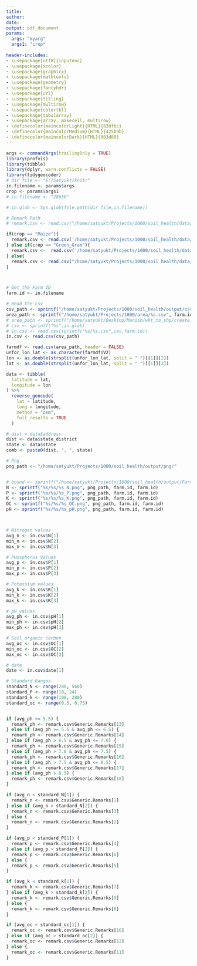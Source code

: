 ---
title: 
author:
date:
output: pdf_document
params: 
  args: "myarg"
  args1: "crop"
  
header-includes:
- \usepackage[utf8]{inputenc}
- \usepackage{xcolor}
- \usepackage{graphicx}
- \usepackage{mathtools}
- \usepackage{geometry}
- \usepackage{fancyhdr}
- \usepackage{url}
- \usepackage{titling}
- \usepackage{multirow}
- \usepackage{colortbl}
- \usepackage{tabularray}
- \usepackage{array, makecell, multirow}
- \definecolor{maincolorLight}{HTML}{838fbc}
- \definecolor{maincolorMedium}{HTML}{425b9b}
- \definecolor{maincolorDark}{HTML}{003d80}
---

```{r echo=FALSE,warning=FALSE, message=FALSE}
args <- commandArgs(trailingOnly = TRUE)
library(profvis)
library(tibble)
library(dplyr, warn.conflicts = FALSE)
library(tidygeocoder)
# dir_file <- "E:/Satyukt/knitr"
in.filename <- params$args
crop <- params$args1
# in.filename <- "28630"

# in.glob <- Sys.glob(file.path(dir_file,in.filename))

# Remark Path
# remark.csv <- read.csv("/home/satyukt/Projects/1000/soil_health/data/report_remarks/remarks.csv")

if(crop == "Maize"){
  remark.csv <- read.csv('/home/satyukt/Projects/1000/soil_health/data/report_remarks/maize.csv')
} else if(crop == "Green_Gram"){
  remark.csv <-  read.csv('/home/satyukt/Projects/1000/soil_health/data/report_remarks/green_gram.csv')
} else{
  remark.csv <- read.csv("/home/satyukt/Projects/1000/soil_health/data/report_remarks/remarks.csv")
}



# Get the Farm ID
farm.id <- in.filename

# Read the csv
csv_path <- sprintf("/home/satyukt/Projects/1000/soil_health/output/csv/%s.csv", farm.id)
area_path <- sprintf("/home/satyukt/Projects/1000/area/%s.csv", farm.id)
# area_path <- sprintf("/home/satyukt/Desktop/Manish/wkt_to_shp/create_wkt/area/%s.csv", farm.id)
# csv <- sprintf("%s",in.glob)
# in.csv <- read.csv(sprintf("%s/%s.csv",csv,farm.id))
in.csv <- read.csv(csv_path)

farmdf <- read.csv(area_path, header = FALSE)
unfor_lon_lat <- as.character(farmdf$V2)
lon <- as.double(strsplit(unfor_lon_lat, split = " ")[[1]][2])
lat <- as.double(strsplit(unfor_lon_lat, split = " ")[[1]][3])

data <- tibble(
  latitude = lat,
  longitude = lon
) %>%
  reverse_geocode(
    lat = latitude,
    long = longitude,
    method = "osm",
    full_results = TRUE
  )

# dist = data$address
dist <- data$state_district
state <- data$state
comb <- paste0(dist, ", ", state)

# Png
png_path <- "/home/satyukt/Projects/1000/soil_health/output/png/"


# bound <- sprintf("/home/satyukt/Projects/1000/soil_health/output/Farm Boundary/%s/%s.png", farm.id, farm.id)
N <- sprintf("%s/%s/%s_N.png", png_path, farm.id, farm.id)
P <- sprintf("%s/%s/%s_P.png", png_path, farm.id, farm.id)
K <- sprintf("%s/%s/%s_K.png", png_path, farm.id, farm.id)
OC <- sprintf("%s/%s/%s_OC.png", png_path, farm.id, farm.id)
pH <- sprintf("%s/%s/%s_pH.png", png_path, farm.id, farm.id)



# Nitrogen values
avg_n <- in.csv$N[1]
min_n <- in.csv$N[2]
max_n <- in.csv$N[3]

# PHosphorus Values
avg_p <- in.csv$P[1]
min_p <- in.csv$P[2]
max_p <- in.csv$P[3]

# Potassium values
avg_k <- in.csv$K[1]
min_k <- in.csv$K[2]
max_k <- in.csv$K[3]

# pH values
avg_ph <- in.csv$pH[1]
min_ph <- in.csv$pH[2]
max_ph <- in.csv$pH[3]

# Soil organic carbon
avg_oc <- in.csv$OC[1]
min_oc <- in.csv$OC[2]
max_oc <- in.csv$OC[3]

# date
date <- in.csv$date[1]

# Standard Ranges
standard_N <- range(280, 560)
standard_P <- range(10, 24)
standard_k <- range(108, 280)
standard_oc <- range(0.5, 0.75)


if (avg_ph <= 5.5) {
  remark_ph <- remark.csv$Generic.Remarks[13]
} else if (avg_ph >= 5.6 & avg_ph <= 6.5) {
  remark_ph <- remark.csv$Generic.Remarks[14]
} else if (avg_ph > 6.5 & avg_ph <= 7.0) {
  remark_ph <- remark.csv$Generic.Remarks[15]
} else if (avg_ph > 7.0 & avg_ph <= 7.5) {
  remark_ph <- remark.csv$Generic.Remarks[16]
} else if (avg_ph > 7.5 & avg_ph <= 8.5) {
  remark_ph <- remark.csv$Generic.Remarks[17]
} else if (avg_ph > 8.5) {
  remark_ph <- remark.csv$Generic.Remarks[18]
}

if (avg_n < standard_N[1]) {
  remark_n <- remark.csv$Generic.Remarks[1]
} else if (avg_n > standard_N[2]) {
  remark_n <- remark.csv$Generic.Remarks[3]
} else {
  remark_n <- remark.csv$Generic.Remarks[2]
}

if (avg_p < standard_P[1]) {
  remark_p <- remark.csv$Generic.Remarks[4]
} else if (avg_p > standard_P[2]) {
  remark_p <- remark.csv$Generic.Remarks[6]
} else {
  remark_p <- remark.csv$Generic.Remarks[5]
}

if (avg_k < standard_k[1]) {
  remark_k <- remark.csv$Generic.Remarks[7]
} else if (avg_k > standard_k[2]) {
  remark_k <- remark.csv$Generic.Remarks[9]
} else {
  remark_k <- remark.csv$Generic.Remarks[8]
}

if (avg_oc < standard_oc[1]) {
  remark_oc <- remark.csv$Generic.Remarks[10]
} else if (avg_oc > standard_oc[2]) {
  remark_oc <- remark.csv$Generic.Remarks[12]
} else {
  remark_oc <- remark.csv$Generic.Remarks[11]
}
```



```{=latex}
\fancypagestyle{plain}{a4paper,inner=12mm,outer=10mm,top=5mm,bottom=15mm,footskip=5mm}
\centering
\setlength{\droptitle}{-10em}
\title{\textbf{Satyukt Analytics Pvt Ltd \\ Soil Analysis Report}}
\date{}
\maketitle
\centering
\centering
\vspace{150px}
\begin{tblr}{
    width = 12cm,
    colspec = {m{6cm} m{6cm}},
    hlines,
    vlines,
    row{1-3}={10ex}}
\centering Farm ID & {`r farm.id`} \centering  \\
\centering Date of Satellite pass & \centering {`r date`}\\
\centering Location & \centering {`r comb`} \\
\end{tblr}\thispagestyle{fancy}
\fancyfoot[C]{117, 2nd Floor, Ashwin Arcade, Sanjay Nagar Main Road, Ashwath Nagar, Bangalore 560094 \\ Email: contact@satyukt.com, Contact No.: +91 6361763205 \\www.satyukt.com}
\renewcommand{\headrulewidth}{0pt}%
\renewcommand{\footrulewidth}{1pt}%
\newpage
```
```{=latex}
\begin{flushleft}
\textbf{Nitrogen}
\end{flushleft}
\begin{figure}[htp]
 \centering
 \includegraphics[width = 13cm,height = 11cm]{`r N`}
\end{figure}
\vspace{20px}
\definecolor{ballblue}{rgb}{0.13, 0.67, 0.8}
\begin{tblr}{
    width=11cm,
    colspec={ccX},
    hlines,
    vlines,
    cell{2}{3}={r=3}{halign},
    row{1}={ballblue},
    cell{1}{1-3}={cmd=\textbf},
    row{2-4}={10ex}}
Range &Available \newline Nitrogen(kg/ha) & Remarks\\
Average & {`r avg_n`} & {`r remark_n`}\\
Minimum & {`r min_n`} & \\
Maximum & {`r max_n`} & \\
\end{tblr}
\quad
\begin{tblr}{
    width = 4cm,
    colspec = {c},
    hlines,
    vlines,
    row{1}={ballblue},
    row{2} = {yellow},
    row{3} = {red},
    row{4} = {green},
    row{2-4}={10ex}}
\textbf{Standard Soil Testing}\\
280-560 kg/ha (Normal) \\
< 280 kg/ha (low) \\
> 560 kg/ha (High)\\
\end{tblr}
\thispagestyle{fancy}
\fancyfoot[C]{117, 2nd Floor, Ashwin Arcade, Sanjay Nagar Main Road, Ashwath Nagar, Bangalore 560094 \\ Email: contact@satyukt.com, Contact No.: +91 6361763205 \\www.satyukt.com}
\renewcommand{\headrulewidth}{0pt}%
\renewcommand{\footrulewidth}{1pt}%
\newpage

```
```{=latex}
\begin{flushleft}
\textbf{Phosphorus}
\end{flushleft}
\begin{figure}[htp]
 \centering
 \includegraphics[width = 13cm,height = 11cm]{`r P`}
\end{figure}
\definecolor{ballblue}{rgb}{0.13, 0.67, 0.8}
\vspace{20px}
\begin{tblr}{
    width=11cm,
    colspec={ccX},
    hlines,
    vlines,
    cell{2}{3}={r=3}{halign},
    row{1}={ballblue},
    cell{1}{1-3}={cmd=\textbf},
    row{2-4}={10ex}}
Range & Available \newline Phosphorus(kg/ha) & Remarks\\
Average & {`r avg_p`} & {`r remark_p`}\\
Minimum & {`r min_p`} & \\
Maximum & {`r max_p`} & \\
\end{tblr}
\quad
\begin{tblr}{
    width = 4cm,
    colspec = {c},
    hlines,
    vlines,
    row{1}={ballblue},
    row{2} = {yellow},
    row{3} = {red},
    row{4} = {green},
    row{2-4}={10ex}}
\textbf{Standard Soil Testing}\\
10-24 kg/ha (Normal) \\
< 10 kg/ha (low) \\
> 24 kg/ha (High)\\
\end{tblr}
\thispagestyle{fancy}
\fancyfoot[C]{117, 2nd Floor, Ashwin Arcade, Sanjay Nagar Main Road, Ashwath Nagar, Bangalore 560094 \\ Email: contact@satyukt.com, Contact No.: +91 6361763205 \\www.satyukt.com}
\renewcommand{\headrulewidth}{0pt}%
\renewcommand{\footrulewidth}{1pt}%
\newpage

```

```{=latex}
\begin{flushleft}
\textbf{Potassium}
\end{flushleft}
\begin{figure}[htp]
 \centering
 \includegraphics[width = 13cm,height = 11cm]{`r K`}
\end{figure}
\vspace{20px}
\begin{tblr}{
    width=11cm,
    colspec={ccX},
    hlines,
    vlines,
    cell{2}{3}={r=3}{halign},
    row{1}={ballblue},
    cell{1}{1-3}={cmd=\textbf},
    row{2-4}={10ex}}
Range & Available Potassium(kg/ha) & Remarks\\
Average & {`r avg_k`} & {`r remark_k`}\\
Minimum & {`r min_k`} & \\
Maximum & {`r max_k`} & \\
\end{tblr}
\quad
\begin{tblr}{
    width = 4cm,
    colspec = {c},
    hlines,
    vlines,
    row{1}={ballblue},
    row{2} = {yellow},
    row{3} = {red},
    row{4} = {green},
    row{2-4}={10ex}}
\textbf{Standard Soil Testing}\\
108-280 kg/ha (Normal) \\
< 108 kg/ha (low) \\
> 280 kg/ha (High)\\
\end{tblr}
\thispagestyle{fancy}
\fancyfoot[C]{117, 2nd Floor, Ashwin Arcade, Sanjay Nagar Main Road, Ashwath Nagar, Bangalore 560094 \\ Email: contact@satyukt.com, Contact No.: +91 6361763205 \\www.satyukt.com}
\renewcommand{\headrulewidth}{0pt}%
\renewcommand{\footrulewidth}{1pt}%
\newpage

```
```{=latex}
\begin{flushleft}
\textbf{Soil Organic Carbon}
\end{flushleft}
\begin{figure}[htp]
 \centering
 \includegraphics[width = 13cm,height = 11cm]{`r OC`}
\end{figure}
\vspace{20px}
\begin{tblr}{
    width=11cm,
    colspec={ccX},
    hlines,
    vlines,
    cell{2}{3}={r=3}{halign},
    row{1}={ballblue},
    cell{1}{1-3}={cmd=\textbf},
    row{2-4}={10ex}}
Range & Available \newline Soil Organic Carbon & Remarks\\
Average & {`r avg_oc`}\% & {`r remark_oc`}\\
Minimum & {`r min_oc`}\% & \\
Maximum & {`r max_oc`}\% & \\
\end{tblr}
\quad
\begin{tblr}{
    width = 4cm,
    colspec = {c},
    hlines,
    vlines,
    row{1}={ballblue},
    row{2} = {yellow},
    row{3} = {red},
    row{4} = {green},
    row{2-4}={10ex}}
Standard Soil Testing\\
0.5 - 0.75\% (Normal) \\
< 0.5\% (low) \\
> 0.75\% (High)\\
\end{tblr}
\thispagestyle{fancy}
\fancyfoot[C]{117, 2nd Floor, Ashwin Arcade, Sanjay Nagar Main Road, Ashwath Nagar, Bangalore 560094 \\ Email: contact@satyukt.com, Contact No.: +91 6361763205 \\www.satyukt.com}
\renewcommand{\headrulewidth}{0pt}%
\renewcommand{\footrulewidth}{1pt}%
\newpage
```

```{=latex}
\begin{flushleft}
\textbf{pH}
\end{flushleft}
\begin{figure}[htp]
\vspace{20px}
 \centering
 \includegraphics[width = 13cm,height = 11cm]{`r pH`}
\end{figure}
\vspace{20px}
\definecolor{ballblue}{rgb}{0.13, 0.67, 0.8}

\begin{tblr}{
    width=12cm,
    colspec={ccX},
    hlines,
    vlines,
    cell{2}{3}={r=3}{halign},
    row{1}={ballblue},
    cell{1}{1-3}={cmd=\textbf},
    row{2-4}={10ex}}
Range & pH & Remarks\\
Average & {`r avg_ph`} & {`r remark_ph`}\\
Minimum & {`r min_ph`} & \\
Maximum & {`r max_ph`} & \\
\end{tblr}

\vspace{0.5in}
\flushleft \textbf{Disclaimer:}
\begin{footnotesize}
{\flushright \color {red} This is generated on the date when the land was barren.The Figures are based on satellite images with a spatial resolution of 10m*10m. When compared to lab tests, there may be minor differences.The reports are not to be reproduced wholly or in part and cannot be used as evidence in the court of LAW.}
\end{footnotesize}
\thispagestyle{fancy}
\fancyfoot[C]{117, 2nd Floor, Ashwin Arcade, Sanjay Nagar Main Road, Ashwath Nagar, Bangalore 560094 \\ Email: contact@satyukt.com, Contact No.: +91 6361763205 \\www.satyukt.com}
\renewcommand{\headrulewidth}{0pt}%
\renewcommand{\footrulewidth}{1pt}%

```

